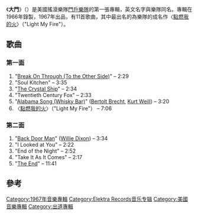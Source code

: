 {{noteTA
|1=zh-tw:合唱團;zh-hans:乐队;zh-hant:樂隊;
}}
{{Infobox album
| Name        = 大門<br /><small>''The Doors''</small>
| Type        = studio
| Artist      = [[門戶樂隊|門戶樂隊]]
| Cover       = TheDoorsTheDoorsalbumcover.jpg
| Released    = 1967年1月4日
| Recorded    = 1966年8月24日－31日<br /><small>在加州荷里活的[[Sunset_Sound_Recorders|Sunset Sound Recorders]]</small>
| Genre       = [[迷幻搖滾|迷幻搖滾]]
| Length      = 44:28
| Label       = [[Elektra_Records|Elektra]], [[Asylum_Records|Asylum]]
| Producer    = [[Paul_A._Rothchild|Paul A. Rothchild]]
| This album  = 《'''大門'''》<br />(1967)
| Next album  = 《[[奇怪的日子|奇怪的日子]]》<br />(1967)
}}
《'''大門'''》（{{lang-en|''The Doors''}}）是美國搖滾樂隊[[門戶樂隊|門戶樂隊]]的第一張專輯，英文名字與樂隊同名。專輯在1966年錄製，1967年出品，有11首歌曲，其中最出名的為樂隊的成名作〈[[點燃我的火|點燃我的火]]〉（"Light My Fire"）。

==歌曲==
===第一面===
#"[[Break_On_Through_(To_the_Other_Side)|Break On Through (To the Other Side)]]" – 2:29
#"Soul Kitchen" – 3:35
#"[[The_Crystal_Ship|The Crystal Ship]]" – 2:34
#"Twentieth Century Fox" – 2:33
#"[[Alabama_Song|Alabama Song (Whisky Bar)]]" ([[Bertolt_Brecht|Bertolt Brecht]], [[Kurt_Weill|Kurt Weill]]) – 3:20
#〈[[點燃我的火|點燃我的火]]〉（"Light My Fire"） – 7:06

===第二面===
#"[[Back_Door_Man|Back Door Man]]" ([[Willie_Dixon|Willie Dixon]]) – 3:34
#"I Looked at You" – 2:22
#"End of the Night" – 2:52
#"Take It As It Comes" – 2:17
#"[[The_End_(The_Doors_song)|The End]]" – 11:41

==參考==
{{Reflist}}

<!---{{The Doors}}--->

{{DEFAULTSORT:Doors, The}}
[[Category:1967年音樂專輯|Category:1967年音樂專輯]]
[[Category:Elektra_Records音乐专辑|Category:Elektra Records音乐专辑]]
[[Category:美國音樂專輯|Category:美國音樂專輯]]
[[Category:出道專輯|Category:出道專輯]]
<!---[[Category:The_Doors_albums|Category:The Doors albums]]
[[Category:Grammy_Hall_of_Fame_Award_recipients|Category:Grammy Hall of Fame Award recipients]]
[[Category:Albums_produced_by_Paul_A._Rothchild|Category:Albums produced by Paul A. Rothchild]]
[[Category:Elektra_Records_albums|Category:Elektra Records albums]]--->